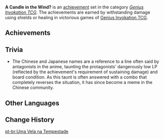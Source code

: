 {{Achievement Set Infobox
|title        = 
|primogems    = {{Achievement/Primogems|A Candle in the Wind?}}
|total        = {{Achievement/Total|A Candle in the Wind?}}
|category     = Genius Invokation TCG (Achievement)
}}
'''A Candle in the Wind?''' is an [[achievement]] set in the category ''[[Genius Invokation TCG (Achievement)|Genius Invokation TCG]]''. The achievements are earned by withstanding damage using shields or healing in victorious games of [[Genius Invokation TCG]].

==Achievements==
{{Achievements by Category Table|A Candle in the Wind?}}
<!--
==Notes==
-->
==Trivia==
* The Chinese and Japanese names are a reference to a line often said by antagonists in the {{w|Yu-Gi-Oh!}} anime, taunting the protagonists' dangerously low LP (reflected by the achievement's requirement of sustaining damage) and board condition. As this taunt is often answered with a combo that completely reverses the situation, it has since become a meme in the Chinese community.

==Other Languages==
{{Other Languages
|en      = A Candle in the Wind?
|zhs     = 已如风中残烛？
|zhs_rm  = Yǐ Rú Fēng-zhōng Cánzhú?
|zht     = 已如風中殘燭？
|zht_rm  = Yǐ Rú Fēng-zhōng Cánzhú?
|zh_tl   = Already Like a Remnant Candle in the Wind?
|ja      = すでに風前の灯火？
|ja_rm   = Sude ni Fuuzen no Tomoshibi?
|ja_tl   = Already a Lit Flame Before the Wind?
|ko      = {{tt|풍전등화|風前燈火}}?
|ko_tl   = A Lit Flame Before the Wind?
|es      = Sanadora anemoniosa
|es_tl   = Wind-blown Healer
|fr      = Une bougie dans le vent ?
|fr_tl   = A Candle in the Wind?
|ru      = Свеча на ветру
|ru_tl   = Candle in the Wind
|th      = เสมือนเปลวเทียนกลางสายลม?
|th_rm   = Sa-muean Pleo-thian Klang Sailom?
|th_tl   = Like Candle in the Wind?
|vi      = Như Ngọn Nến Trong Gió?
|vi_tl   = Like Candle in the Wind?
|de      = Wie eine Kerze im Wind?
|de_tl   = Like a Candle in the Wind?
|id      = Lilin Menyala di Tengah Angin
|id_tl   = Candle Burning in the Wind
|pt      = Uma Vela na Tempestade
|pt_tl   = 
|tr      = Fırtınadaki Mum
|tr_tl   = Candle in the Storm
|it      = Una candela nel vento?
|it_tl   = A Candle in the Wind?
}}

==Change History==
{{Change History|3.3}}
<!--
==References==
{{Reflist}}
-->

[[pt-br:Uma Vela na Tempestade]]